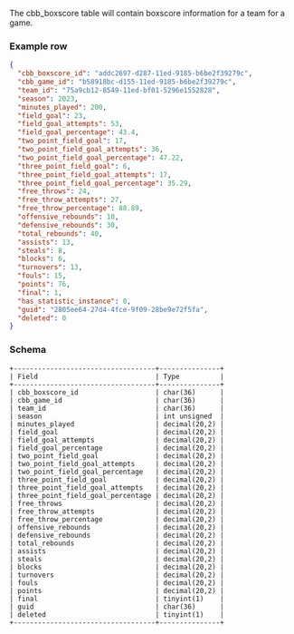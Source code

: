 The cbb_boxscore table will contain boxscore information for a team for a game.

### Example row
```json
{
  "cbb_boxscore_id": "addc2697-d287-11ed-9185-b6be2f39279c",
  "cbb_game_id": "b58918bc-d155-11ed-9185-b6be2f39279c",
  "team_id": "75a9cb12-8549-11ed-bf01-5296e1552828",
  "season": 2023,
  "minutes_played": 200,
  "field_goal": 23,
  "field_goal_attempts": 53,
  "field_goal_percentage": 43.4,
  "two_point_field_goal": 17,
  "two_point_field_goal_attempts": 36,
  "two_point_field_goal_percentage": 47.22,
  "three_point_field_goal": 6,
  "three_point_field_goal_attempts": 17,
  "three_point_field_goal_percentage": 35.29,
  "free_throws": 24,
  "free_throw_attempts": 27,
  "free_throw_percentage": 88.89,
  "offensive_rebounds": 10,
  "defensive_rebounds": 30,
  "total_rebounds": 40,
  "assists": 13,
  "steals": 8,
  "blocks": 6,
  "turnovers": 13,
  "fouls": 15,
  "points": 76,
  "final": 1,
  "has_statistic_instance": 0,
  "guid": "2805ee64-27d4-4fce-9f09-28be9e72f5fa",
  "deleted": 0
}
```

### Schema
```console
+-----------------------------------+---------------+
| Field                             | Type          |
+-----------------------------------+---------------+
| cbb_boxscore_id                   | char(36)      |
| cbb_game_id                       | char(36)      |
| team_id                           | char(36)      |
| season                            | int unsigned  |
| minutes_played                    | decimal(20,2) |
| field_goal                        | decimal(20,2) |
| field_goal_attempts               | decimal(20,2) |
| field_goal_percentage             | decimal(20,2) |
| two_point_field_goal              | decimal(20,2) |
| two_point_field_goal_attempts     | decimal(20,2) |
| two_point_field_goal_percentage   | decimal(20,2) |
| three_point_field_goal            | decimal(20,2) |
| three_point_field_goal_attempts   | decimal(20,2) |
| three_point_field_goal_percentage | decimal(20,2) |
| free_throws                       | decimal(20,2) |
| free_throw_attempts               | decimal(20,2) |
| free_throw_percentage             | decimal(20,2) |
| offensive_rebounds                | decimal(20,2) |
| defensive_rebounds                | decimal(20,2) |
| total_rebounds                    | decimal(20,2) |
| assists                           | decimal(20,2) |
| steals                            | decimal(20,2) |
| blocks                            | decimal(20,2) |
| turnovers                         | decimal(20,2) |
| fouls                             | decimal(20,2) |
| points                            | decimal(20,2) |
| final                             | tinyint(1)    |
| guid                              | char(36)      |
| deleted                           | tinyint(1)    |
+-----------------------------------+---------------+
```